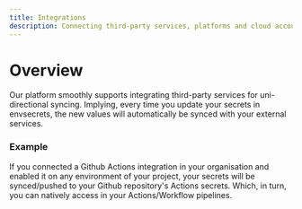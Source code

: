 ```yaml
---
title: Integrations
description: Connecting third-party services, platforms and cloud accounts.
---
```


# Overview

Our platform smoothly supports integrating third-party services for uni-directional syncing. Implying, every time you update your secrets in envsecrets, the new values will automatically be synced with your external services.

### Example

If you connected a Github Actions integration in your organisation and enabled it on any environment of your project, your secrets will be synced/pushed to your Github repository's Actions secrets. Which, in turn, you can natively access in your Actions/Workflow pipelines.
